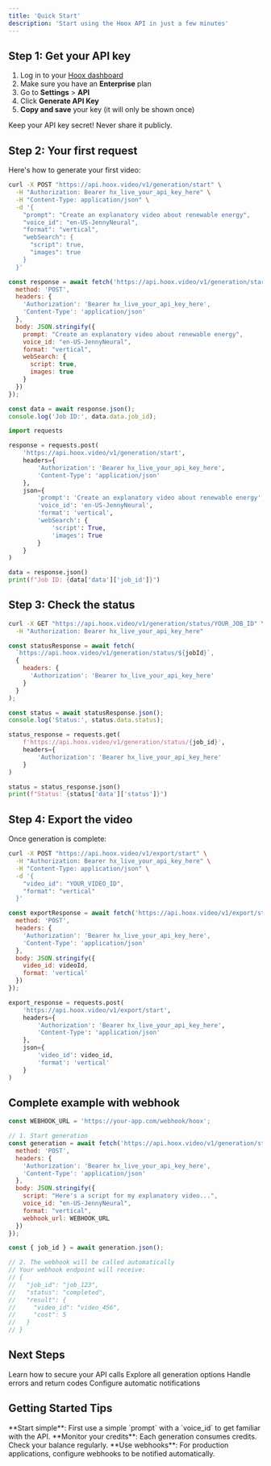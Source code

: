 ```yaml
---
title: 'Quick Start'
description: 'Start using the Hoox API in just a few minutes'
---
```


## Step 1: Get your API key

1. Log in to your [Hoox dashboard](https://app.hoox.video)
2. Make sure you have an **Enterprise** plan
3. Go to **Settings** > **API**
4. Click **Generate API Key**
5. **Copy and save** your key (it will only be shown once)

<Warning>
  Keep your API key secret! Never share it publicly.
</Warning>

## Step 2: Your first request

Here's how to generate your first video:

<CodeGroup>

```bash cURL
curl -X POST "https://api.hoox.video/v1/generation/start" \
  -H "Authorization: Bearer hx_live_your_api_key_here" \
  -H "Content-Type: application/json" \
  -d '{
    "prompt": "Create an explanatory video about renewable energy",
    "voice_id": "en-US-JennyNeural",
    "format": "vertical",
    "webSearch": {
      "script": true,
      "images": true
    }
  }'
```

```javascript Node.js
const response = await fetch('https://api.hoox.video/v1/generation/start', {
  method: 'POST',
  headers: {
    'Authorization': 'Bearer hx_live_your_api_key_here',
    'Content-Type': 'application/json'
  },
  body: JSON.stringify({
    prompt: "Create an explanatory video about renewable energy",
    voice_id: "en-US-JennyNeural",
    format: "vertical",
    webSearch: {
      script: true,
      images: true
    }
  })
});

const data = await response.json();
console.log('Job ID:', data.data.job_id);
```

```python Python
import requests

response = requests.post(
    'https://api.hoox.video/v1/generation/start',
    headers={
        'Authorization': 'Bearer hx_live_your_api_key_here',
        'Content-Type': 'application/json'
    },
    json={
        'prompt': 'Create an explanatory video about renewable energy',
        'voice_id': 'en-US-JennyNeural',
        'format': 'vertical',
        'webSearch': {
            'script': True,
            'images': True
        }
    }
)

data = response.json()
print(f"Job ID: {data['data']['job_id']}")
```

</CodeGroup>

## Step 3: Check the status

<CodeGroup>

```bash cURL
curl -X GET "https://api.hoox.video/v1/generation/status/YOUR_JOB_ID" \
  -H "Authorization: Bearer hx_live_your_api_key_here"
```

```javascript Node.js
const statusResponse = await fetch(
  `https://api.hoox.video/v1/generation/status/${jobId}`,
  {
    headers: {
      'Authorization': 'Bearer hx_live_your_api_key_here'
    }
  }
);

const status = await statusResponse.json();
console.log('Status:', status.data.status);
```

```python Python
status_response = requests.get(
    f'https://api.hoox.video/v1/generation/status/{job_id}',
    headers={
        'Authorization': 'Bearer hx_live_your_api_key_here'
    }
)

status = status_response.json()
print(f"Status: {status['data']['status']}")
```

</CodeGroup>

## Step 4: Export the video

Once generation is complete:

<CodeGroup>

```bash cURL
curl -X POST "https://api.hoox.video/v1/export/start" \
  -H "Authorization: Bearer hx_live_your_api_key_here" \
  -H "Content-Type: application/json" \
  -d '{
    "video_id": "YOUR_VIDEO_ID",
    "format": "vertical"
  }'
```

```javascript Node.js
const exportResponse = await fetch('https://api.hoox.video/v1/export/start', {
  method: 'POST',
  headers: {
    'Authorization': 'Bearer hx_live_your_api_key_here',
    'Content-Type': 'application/json'
  },
  body: JSON.stringify({
    video_id: videoId,
    format: 'vertical'
  })
});
```

```python Python
export_response = requests.post(
    'https://api.hoox.video/v1/export/start',
    headers={
        'Authorization': 'Bearer hx_live_your_api_key_here',
        'Content-Type': 'application/json'
    },
    json={
        'video_id': video_id,
        'format': 'vertical'
    }
)
```

</CodeGroup>

## Complete example with webhook

```javascript
const WEBHOOK_URL = 'https://your-app.com/webhook/hoox';

// 1. Start generation
const generation = await fetch('https://api.hoox.video/v1/generation/start', {
  method: 'POST',
  headers: {
    'Authorization': 'Bearer hx_live_your_api_key_here',
    'Content-Type': 'application/json'
  },
  body: JSON.stringify({
    script: "Here's a script for my explanatory video...",
    voice_id: "en-US-JennyNeural",
    format: "vertical",
    webhook_url: WEBHOOK_URL
  })
});

const { job_id } = await generation.json();

// 2. The webhook will be called automatically
// Your webhook endpoint will receive:
// {
//   "job_id": "job_123",
//   "status": "completed",
//   "result": {
//     "video_id": "video_456",
//     "cost": 5
//   }
// }
```

## Next Steps

<CardGroup cols={2}>
  <Card
    title="Authentication"
    icon="key"
    href="/authentication"
  >
    Learn how to secure your API calls
  </Card>
  <Card
    title="Video Generation"
    icon="video"
    href="/video-generation/overview"
  >
    Explore all generation options
  </Card>
  <Card
    title="Error Handling"
    icon="exclamation-triangle"
    href="/errors"
  >
    Handle errors and return codes
  </Card>
  <Card
    title="Webhooks"
    icon="webhook"
    href="/webhooks/overview"
  >
    Configure automatic notifications
  </Card>
</CardGroup>

## Getting Started Tips

<Tip>
  **Start simple**: First use a simple `prompt` with a `voice_id` to get familiar with the API.
</Tip>

<Tip>
  **Monitor your credits**: Each generation consumes credits. Check your balance regularly.
</Tip>

<Tip>
  **Use webhooks**: For production applications, configure webhooks to be notified automatically.
</Tip>